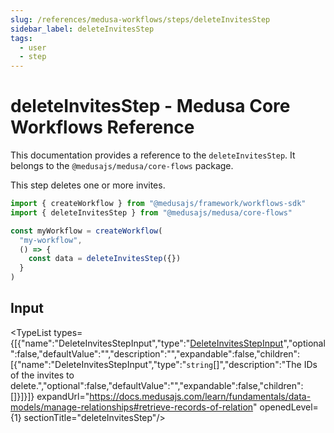 ```yaml
---
slug: /references/medusa-workflows/steps/deleteInvitesStep
sidebar_label: deleteInvitesStep
tags:
  - user
  - step
---
```



# deleteInvitesStep - Medusa Core Workflows Reference

This documentation provides a reference to the `deleteInvitesStep`. It belongs to the `@medusajs/medusa/core-flows` package.

This step deletes one or more invites.

```ts title="src/workflows/my-workflow.ts"
import { createWorkflow } from "@medusajs/framework/workflows-sdk"
import { deleteInvitesStep } from "@medusajs/medusa/core-flows"

const myWorkflow = createWorkflow(
  "my-workflow",
  () => {
    const data = deleteInvitesStep({})
  }
)
```
  

## Input

<TypeList types={[{"name":"DeleteInvitesStepInput","type":"[DeleteInvitesStepInput](../../../../types/core_flows.DeleteInvitesStepInput/page.mdx)","optional":false,"defaultValue":"","description":"","expandable":false,"children":[{"name":"DeleteInvitesStepInput","type":"`string`[]","description":"The IDs of the invites to delete.","optional":false,"defaultValue":"","expandable":false,"children":[]}]}]} expandUrl="https://docs.medusajs.com/learn/fundamentals/data-models/manage-relationships#retrieve-records-of-relation" openedLevel={1} sectionTitle="deleteInvitesStep"/>
